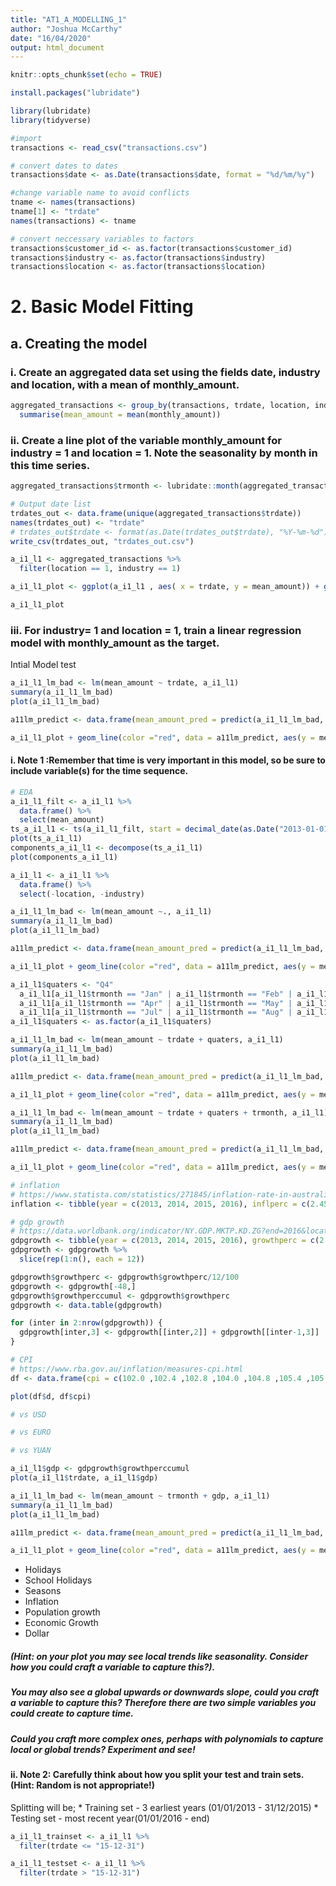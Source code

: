 ```yaml
---
title: "AT1_A_MODELLING_1"
author: "Joshua McCarthy"
date: "16/04/2020"
output: html_document
---
```


```r
knitr::opts_chunk$set(echo = TRUE)
```

```r
install.packages("lubridate")
```


```r
library(lubridate)
library(tidyverse)
```



```r
#import
transactions <- read_csv("transactions.csv")

# convert dates to dates
transactions$date <- as.Date(transactions$date, format = "%d/%m/%y")

#change variable name to avoid conflicts
tname <- names(transactions)
tname[1] <- "trdate"
names(transactions) <- tname

# convert neccessary variables to factors
transactions$customer_id <- as.factor(transactions$customer_id) 
transactions$industry <- as.factor(transactions$industry)
transactions$location <- as.factor(transactions$location)
```

# 2. Basic Model Fitting

## a. Creating the model

### i. Create an aggregated data set using the fields date, industry and location, with a mean of monthly_amount.

```r
aggregated_transactions <- group_by(transactions, trdate, location, industry) %>%
  summarise(mean_amount = mean(monthly_amount))
```

### ii. Create a line plot of the variable monthly_amount for industry = 1 and location = 1.  Note the seasonality by month in this time series. 

```r
aggregated_transactions$trmonth <- lubridate::month(aggregated_transactions$trdate, label = TRUE, abbr = TRUE)
```

```r
# Output date list
trdates_out <- data.frame(unique(aggregated_transactions$trdate))
names(trdates_out) <- "trdate"
# trdates_out$trdate <- format(as.Date(trdates_out$trdate), "%Y-%m-%d")
write_csv(trdates_out, "trdates_out.csv")
```

```r
a_i1_l1 <- aggregated_transactions %>%
  filter(location == 1, industry == 1)

a_i1_l1_plot <- ggplot(a_i1_l1 , aes( x = trdate, y = mean_amount)) + geom_line() + geom_point() + geom_text(aes(label = trmonth, vjust=-1))

a_i1_l1_plot
```

### iii. For industry= 1 and location = 1, train a linear regression model with monthly_amount as the target. 

Intial Model test
```r
a_i1_l1_lm_bad <- lm(mean_amount ~ trdate, a_i1_l1)
summary(a_i1_l1_lm_bad)
plot(a_i1_l1_lm_bad)

a11lm_predict <- data.frame(mean_amount_pred = predict(a_i1_l1_lm_bad, a_i1_l1), trdate = a_i1_l1$trdate)

a_i1_l1_plot + geom_line(color ="red", data = a11lm_predict, aes(y = mean_amount_pred))
``` 

#### i. Note 1 :Remember that time is very important in this model, so be sure to include variable(s) for the time sequence.

```r
# EDA
a_i1_l1_filt <- a_i1_l1 %>%
  data.frame() %>%
  select(mean_amount)
ts_a_i1_l1 <- ts(a_i1_l1_filt, start = decimal_date(as.Date("2013-01-01")), frequency = 12)
plot(ts_a_i1_l1)
components_a_i1_l1 <- decompose(ts_a_i1_l1)
plot(components_a_i1_l1)
```

```r
a_i1_l1 <- a_i1_l1 %>%
  data.frame() %>%
  select(-location, -industry)
```


```r
a_i1_l1_lm_bad <- lm(mean_amount ~., a_i1_l1)
summary(a_i1_l1_lm_bad)
plot(a_i1_l1_lm_bad)

a11lm_predict <- data.frame(mean_amount_pred = predict(a_i1_l1_lm_bad, a_i1_l1), trdate = a_i1_l1$trdate)

a_i1_l1_plot + geom_line(color ="red", data = a11lm_predict, aes(y = mean_amount_pred))
```


```r
a_i1_l1$quaters <- "Q4"
  a_i1_l1[a_i1_l1$trmonth == "Jan" | a_i1_l1$trmonth == "Feb" | a_i1_l1$trmonth == "Mar" , "quaters"] <- "Q1"
  a_i1_l1[a_i1_l1$trmonth == "Apr" | a_i1_l1$trmonth == "May" | a_i1_l1$trmonth == "Jun" , "quaters"] <- "Q2"
  a_i1_l1[a_i1_l1$trmonth == "Jul" | a_i1_l1$trmonth == "Aug" | a_i1_l1$trmonth == "Sep" , "quaters"] <- "Q3"
a_i1_l1$quaters <- as.factor(a_i1_l1$quaters)  
```


```r
a_i1_l1_lm_bad <- lm(mean_amount ~ trdate + quaters, a_i1_l1)
summary(a_i1_l1_lm_bad)
plot(a_i1_l1_lm_bad)

a11lm_predict <- data.frame(mean_amount_pred = predict(a_i1_l1_lm_bad, a_i1_l1), trdate = a_i1_l1$trdate)

a_i1_l1_plot + geom_line(color ="red", data = a11lm_predict, aes(y = mean_amount_pred))
```
```r
a_i1_l1_lm_bad <- lm(mean_amount ~ trdate + quaters + trmonth, a_i1_l1)
summary(a_i1_l1_lm_bad)
plot(a_i1_l1_lm_bad)

a11lm_predict <- data.frame(mean_amount_pred = predict(a_i1_l1_lm_bad, a_i1_l1), trdate = a_i1_l1$trdate)

a_i1_l1_plot + geom_line(color ="red", data = a11lm_predict, aes(y = mean_amount_pred))
```

```r
# inflation 
# https://www.statista.com/statistics/271845/inflation-rate-in-australia/
inflation <- tibble(year = c(2013, 2014, 2015, 2016), inflperc = c(2.45, 2.51, 1.51, 1.25))

# gdp growth
# https://data.worldbank.org/indicator/NY.GDP.MKTP.KD.ZG?end=2016&locations=AU&start=2013
gdpgrowth <- tibble(year = c(2013, 2014, 2015, 2016), growthperc = c(2.585,2.533,2.193,2.771))
gdpgrowth <- gdpgrowth %>%
  slice(rep(1:n(), each = 12))

gdpgrowth$growthperc <- gdpgrowth$growthperc/12/100
gdpgrowth <- gdpgrowth[-48,]
gdpgrowth$growthperccumul <- gdpgrowth$growthperc
gdpgrowth <- data.table(gdpgrowth)

for (inter in 2:nrow(gdpgrowth)) {
  gdpgrowth[inter,3] <- gdpgrowth[[inter,2]] + gdpgrowth[[inter-1,3]]
}
```


```r
# CPI
# https://www.rba.gov.au/inflation/measures-cpi.html
df <- data.frame(cpi = c(102.0 ,102.4 ,102.8 ,104.0 ,104.8 ,105.4 ,105.9 ,106.4 ,106.6 ,106.8 ,107.5 ,108.0 ,108.4 , 108.2 ,108.6 ,109.4 ,110.0 ), d = (1:17))

plot(df$d, df$cpi)
```


```r
# vs USD

# vs EURO

# vs YUAN
```

```r
a_i1_l1$gdp <- gdpgrowth$growthperccumul
plot(a_i1_l1$trdate, a_i1_l1$gdp)
```


```r
a_i1_l1_lm_bad <- lm(mean_amount ~ trmonth + gdp, a_i1_l1)
summary(a_i1_l1_lm_bad)
plot(a_i1_l1_lm_bad)

a11lm_predict <- data.frame(mean_amount_pred = predict(a_i1_l1_lm_bad, a_i1_l1), trdate = a_i1_l1$trdate)

a_i1_l1_plot + geom_line(color ="red", data = a11lm_predict, aes(y = mean_amount_pred))
```


* Holidays
* School Holidays
* Seasons
* Inflation
* Population growth
* Economic Growth
* Dollar

##### (Hint: on your plot you may see local trends like seasonality. Consider how you could craft a variable to capture this?).

##### You may also see a global upwards or downwards slope, could you craft a variable to capture this? Therefore there are two simple variables you could create to capture time.

##### Could you craft more complex ones, perhaps with polynomials to capture local or global trends? Experiment and see! 

#### ii. Note 2: Carefully think about how you split your test and train sets. (Hint: Random is not appropriate!)

Splitting will be;
* Training set - 3 earliest years (01/01/2013 - 31/12/2015)
* Testing set - most recent year(01/01/2016 - end)

```r
a_i1_l1_trainset <- a_i1_l1 %>%
  filter(trdate <= "15-12-31")

a_i1_l1_testset <- a_i1_l1 %>%
  filter(trdate > "15-12-31")
```

